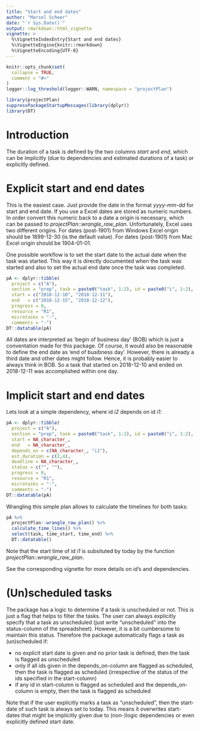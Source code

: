 ```yaml
---
title: "Start and end dates"
author: "Marsel Scheer"
date: "`r Sys.Date()`"
output: rmarkdown::html_vignette
vignette: >
  %\VignetteIndexEntry{Start and end dates}
  %\VignetteEngine{knitr::rmarkdown}
  %\VignetteEncoding{UTF-8}
---
```


```r
knitr::opts_chunk$set(
  collapse = TRUE,
  comment = "#>"
)
logger::log_threshold(logger::WARN, namespace = "projectPlan")

library(projectPlan)
suppressPackageStartupMessages(library(dplyr))
library(DT)
```

# Introduction

The duration of a task is defined by the two columns *start* and *end*, which 
can be implicitly (due to dependencies and estimated durations of a task) or explicitly defined.

# Explicit start and end dates

This is the easiest case. Just provide the date in the format *yyyy-mm-dd* for start and end date.
If you use a Excel dates are stored as numeric numbers. In order convert this numeric back to a 
date a origin is necessary, which can be passed to *projectPlan::wrangle_raw_plan*. 
Unfortunately, Excel uses two different origins. For dates (post-1901) from Windows Excel origin 
should be 1899-12-30 (is the default value). For dates (post-1901) from Mac Excel origin should 
be 1904-01-01. 

One possible workflow is to set the start date to the actual date when the task was started. 
This way it is directly documented when the task was started and also to set the
actual end date once the task was completed. 

```r
pA <- dplyr::tibble(
  project = c("A"), 
  section = "prep", task = paste0("task", 1:2), id = paste0("i", 1:2), 
  start = c("2018-12-10", "2018-12-11"),
  end   = c("2018-12-15", "2018-12-12"),
  progress = 0, 
  resource = "R1",
  microtasks = "-",
  comments = "-")
DT::datatable(pA)
```
All dates are interpreted as 'begin of business day' (BOB) which is just a conventation made 
for this package. Of course, it would also be reasonable
to define the end date as 'end of busibness day'. However, there is already a third date and
other dates might follow. Hence, it is probably easier to always think in BOB. So a task that
started on 2018-12-10 and ended on 2018-12-11 was accomplished within one day.


# Implicit start and end dates

Lets look at a simple dependency, where id *i2* depends on id *i1*:
```r
pA <- dplyr::tibble(
  project = c("A"), 
  section = "prep", task = paste0("task", 1:2), id = paste0("i", 1:2), 
  start = NA_character_,
  end   = NA_character_,
  depends_on = c(NA_character_, "i1"),
  est_duration = c(2,4),
  deadline = NA_character_,
  status = c("", ""),
  progress = 0, 
  resource = "R1",
  microtasks = "-",
  comments = "-")
DT::datatable(pA)
```

Wrangling this simple plan allows to calculate the timelines for both tasks:

```r
pA %>% 
  projectPlan::wrangle_raw_plan() %>% 
  calculate_time_lines() %>% 
  select(task, time_start, time_end) %>% 
  DT::datatable()
```

Note that the start time of id *i1* is subsituted by today by the function 
*projectPlan::wrangle_raw_plan*.

See the corresponding vignette for more details on id's and dependencies.

# (Un)scheduled tasks

The package has a logic to determine if a task is unscheduled or not.
This is just a flag that helps to filter the tasks. The user can always
explicitly specify that a task as unscheduled (just write "unscheduled" 
into the status-column of the spreadsheet). However, it is a bit
cumbersome to maintain this status. Therefore the package automatically
flags a task as (un)scheduled if:

* no explicit start date is given and no prior task is defined, then the task is flagged as unscheduled 
* only if all ids given in the depends_on-column are flagged as scheduled, then the task is flagged as scheduled (irrespective of the status of the ids specified in the start-column)
* if any id in start-column is flagged as scheduled and the depends_on-column is empty, then the task is flagged as scheduled

Note that if the user explicitly marks a task as "unscheduled", then the
start-date of such task is always set to today. This means it overwrites 
start-dates that might be implicitly given due to (non-)logic dependencies
or even explicitly defined start date. 
